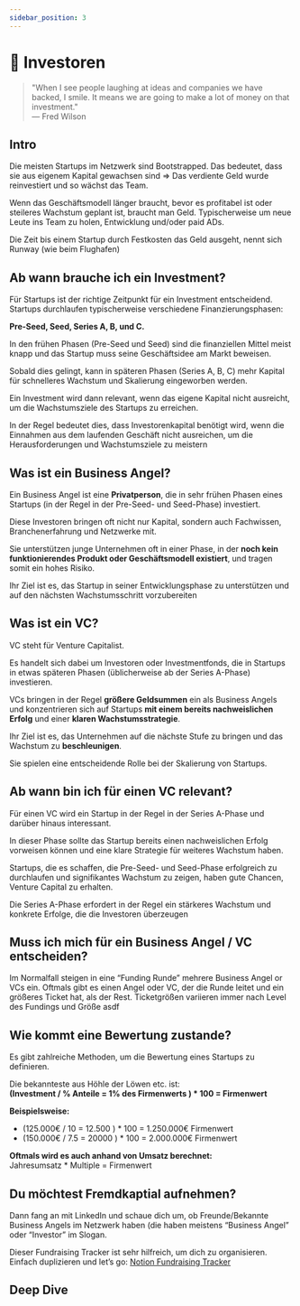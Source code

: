 ```yaml
---
sidebar_position: 3
---
```


# 🏦 Investoren

> "When I see people laughing at ideas and companies we have backed, I smile. It means we are going to make a lot of money on that investment."\
> ― Fred Wilson

## Intro

Die meisten Startups im Netzwerk sind Bootstrapped. Das bedeutet, dass sie aus eigenem Kapital gewachsen sind ⇒ Das verdiente Geld wurde reinvestiert und so wächst das Team.

Wenn das Geschäftsmodell länger braucht, bevor es profitabel ist oder steileres Wachstum geplant ist, braucht man Geld. Typischerweise um neue Leute ins Team zu holen, Entwicklung und/oder paid ADs.

Die Zeit bis einem Startup durch Festkosten das Geld ausgeht, nennt sich Runway (wie beim Flughafen)

## Ab wann brauche ich ein Investment?

Für Startups ist der richtige Zeitpunkt für ein Investment entscheidend. Startups durchlaufen typischerweise verschiedene Finanzierungsphasen:

**Pre-Seed, Seed, Series A, B, und C.**

In den frühen Phasen (Pre-Seed und Seed) sind die finanziellen Mittel meist knapp und das Startup muss seine Geschäftsidee am Markt beweisen.

Sobald dies gelingt, kann in späteren Phasen (Series A, B, C) mehr Kapital für schnelleres Wachstum und Skalierung eingeworben werden.

Ein Investment wird dann relevant, wenn das eigene Kapital nicht ausreicht, um die Wachstumsziele des Startups zu erreichen.

In der Regel bedeutet dies, dass Investorenkapital benötigt wird, wenn die Einnahmen aus dem laufenden Geschäft nicht ausreichen, um die Herausforderungen und Wachstumsziele zu meistern

## Was ist ein Business Angel?

Ein Business Angel ist eine **Privatperson**, die in sehr frühen Phasen eines Startups (in der Regel in der Pre-Seed- und Seed-Phase) investiert.

Diese Investoren bringen oft nicht nur Kapital, sondern auch Fachwissen, Branchenerfahrung und Netzwerke mit.

Sie unterstützen junge Unternehmen oft in einer Phase, in der **noch kein funktionierendes Produkt oder Geschäftsmodell existiert**, und tragen somit ein hohes Risiko.

Ihr Ziel ist es, das Startup in seiner Entwicklungsphase zu unterstützen und auf den nächsten Wachstumsschritt vorzubereiten

## Was ist ein VC?

VC steht für Venture Capitalist.

Es handelt sich dabei um Investoren oder Investmentfonds, die in Startups in etwas späteren Phasen (üblicherweise ab der Series A-Phase) investieren.

VCs bringen in der Regel **größere Geldsummen** ein als Business Angels und konzentrieren sich auf Startups **mit einem bereits nachweislichen Erfolg** und einer **klaren Wachstumsstrategie**.

Ihr Ziel ist es, das Unternehmen auf die nächste Stufe zu bringen und das Wachstum zu **beschleunigen**.

Sie spielen eine entscheidende Rolle bei der Skalierung von Startups.

<YouTube videoId="a4aUX5u90oA" />

## Ab wann bin ich für einen VC relevant?

Für einen VC wird ein Startup in der Regel in der Series A-Phase und darüber hinaus interessant.

In dieser Phase sollte das Startup bereits einen nachweislichen Erfolg vorweisen können und eine klare Strategie für weiteres Wachstum haben.

Startups, die es schaffen, die Pre-Seed- und Seed-Phase erfolgreich zu durchlaufen und signifikantes Wachstum zu zeigen, haben gute Chancen, Venture Capital zu erhalten.

Die Series A-Phase erfordert in der Regel ein stärkeres Wachstum und konkrete Erfolge, die die Investoren überzeugen

## Muss ich mich für ein Business Angel / VC entscheiden?

Im Normalfall steigen in eine “Funding Runde” mehrere Business Angel or VCs ein. Oftmals gibt es einen Angel oder VC, der die Runde leitet und ein größeres Ticket hat, als der Rest. Ticketgrößen variieren immer nach Level des Fundings und Größe
asdf

## Wie kommt eine Bewertung zustande?

Es gibt zahlreiche Methoden, um die Bewertung eines Startups zu definieren.

Die bekannteste aus Höhle der Löwen etc. ist:\
**(Investment / % Anteile = 1% des Firmenwerts ) \* 100 = Firmenwert**

**Beispielsweise:**

- (125.000€ / 10 = 12.500 ) \* 100 = 1.250.000€ Firmenwert
- (150.000€ / 7.5 = 20000 ) \* 100 = 2.000.000€ Firmenwert

**Oftmals wird es auch anhand von Umsatz berechnet:**\
Jahresumsatz \* Multiple = Firmenwert

## Du möchtest Fremdkaptial aufnehmen?

Dann fang an mit LinkedIn und schaue dich um, ob Freunde/Bekannte Business Angels im Netzwerk haben (die haben meistens “Business Angel” oder “Investor” im Slogan.

Dieser Fundraising Tracker ist sehr hilfreich, um dich zu organisieren.\
Einfach duplizieren und let’s go:
[Notion Fundraising Tracker](https://www.notion.so/notion/f10ae655978b4ce7b34e2f9ba96dcaae?v=5650512c009941259bf3dc01c0f8d666)

## Deep Dive

<TwoColumns>
  <YouTube videoId="Wp32s9_zAIQ" />
  <YouTube videoId="qieDyvn6q0Q" />
  <YouTube videoId="gUQD2i1RuUQ" />
  <YouTube videoId="BXUIaOMVIqc" />
</TwoColumns>
